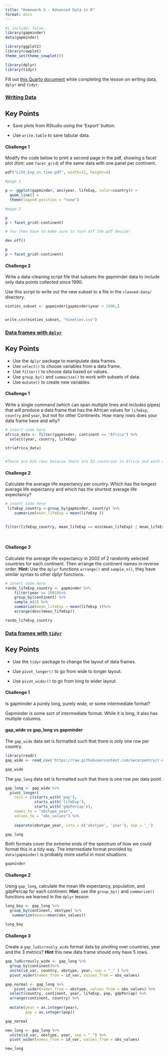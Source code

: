 ---
title: "Homework 5 - Advanced Data in R"
format: docx
---

```{r}
#| include: false
library(gapminder)
data(gapminder)

library(ggplot2)
library(cowplot)
theme_set(theme_cowplot())

library(dplyr)
library(tidyr)
```

Fill out [this Quarto document](https://github.com/BIFX552-22/CourseInfo/hw/05advanced_data.qmd) while completing the lesson on writing data, `dplyr` and `tidyr`.

### [Writing Data](https://swcarpentry.github.io/r-novice-gapminder/11-writing-data/index.html)

::: callout-tip
## Key Points

-   Save plots from RStudio using the 'Export' button.

-   Use `write.table` to save tabular data.
:::

#### Challenge 1

Modify the code below to print a second page in the pdf, showing a facet plot (hint: use `facet_grid`) of the same data with one panel per continent.

```{r}
pdf("Life_Exp_vs_time.pdf", width=12, height=4)

#page 1

p <- ggplot(gapminder, aes(year, lifeExp, color=country)) +
  geom_line() +
  theme(legend.position = "none")

#page 2

p
p + facet_grid(~continent)

# You then have to make sure to turn off the pdf device!

dev.off()

p
p + facet_grid(~continent)


```

#### Challenge 2

Write a data-cleaning script file that subsets the gapminder data to include only data points collected since 1990.

Use this script to write out the new subset to a file in the `cleaned-data/` directory.

```{r}
ninties_subset <- gapminder[gapminder$year > 1990,]


write.csv(ninties_subset, "nineties.csv")
```

### [Data frames with `dplyr`](https://swcarpentry.github.io/r-novice-gapminder/13-dplyr/index.html)

::: callout-tip
## Key Points

-   Use the `dplyr` package to manipulate data frames.
-   Use `select()` to choose variables from a data frame.
-   Use `filter()` to choose data based on values.
-   Use `group_by()` and `summarize()` to work with subsets of data.
-   Use `mutate()` to create new variables.
:::

#### Challenge 1

Write a single command (which can span multiple lines and includes pipes) that will produce a data frame that has the African values for `lifeExp`, `country` and `year`, but not for other Continents. How many rows does your data frame have and why?

```{r}
# insert code here
africa_data <- filter(gapminder, continent == "Africa") %>%
  select(year, country, lifeExp)

str(africa_data)


#There are 624 rows because there are 52 countries in Africa and each country has 12 rows of data (52 * 12 = 624)
```

#### Challenge 2

Calculate the average life expectancy per country. Which has the longest average life expectancy and which has the shortest average life expectancy?

```{r}
# insert code here
 lifeExp_country <-group_by(gapminder, country) %>%
    summarize(mean_lifeExp = mean(lifeExp ))
 

filter(lifeExp_country, mean_lifeExp == min(mean_lifeExp) | mean_lifeExp == max(mean_lifeExp))

 

```

#### Challenge 3

Calculate the average life expectancy in 2002 of 2 randomly selected countries for each continent. Then arrange the continent names in reverse order. **Hint:** Use the `dplyr` functions `arrange()` and `sample_n()`, they have similar syntax to other dplyr functions.

```{r}
# insert code here
rando_lifeExp_country <- gapminder %>%
    filter(year == 2002)%>%
    group_by(continent) %>%
    sample_n(2) %>%
    summarize(mean_lifeExp = mean(lifeExp ))%>%
    arrange(desc(mean_lifeExp))

rando_lifeExp_country
```

### [Data frames with `tidyr`](https://swcarpentry.github.io/r-novice-gapminder/14-tidyr/index.html)

::: callout-tip
## Key Points

-   Use the `tidyr` package to change the layout of data frames.

-   Use `pivot_longer()` to go from wide to longer layout.

-   Use `pivot_wider()` to go from long to wider layout.
:::

#### Challenge 1

Is gapminder a purely long, purely wide, or some intermediate format?

Gapminder is some sort of intermediate format. While it is long, it also has multiple columns.

#### gap_wide vs gap_long vs gapminder

The `gap_wide` data set is formatted such that there is only one row per country.

```{r}
library(readr)
gap_wide <- read_csv('https://raw.githubusercontent.com/swcarpentry/r-novice-gapminder/gh-pages/_episodes_rmd/data/gapminder_wide.csv')

gap_wide
```

The `gap_long` data set is formatted such that there is one row per data point.

```{r}
gap_long <- gap_wide %>%
  pivot_longer(
    cols = c(starts_with('pop'), 
             starts_with('lifeExp'),
             starts_with('gdpPercap')),
    names_to = "obstype_year", 
    values_to = "obs_values") %>%
    
    separate(obstype_year, into = c('obstype', 'year'), sep = '_')

gap_long
```

Both formats cover the extreme ends of the spectrum of how we could format this in a tidy way. The intermediate format provided by `data(gapminder)` is probably more useful in most situations.

```{r}
gapminder
```

#### Challenge 2

Using `gap_long`, calculate the mean life expectancy, population, and gdpPercap for each continent. **Hint:** use the `group_by()` and `summarize()` functions we learned in the `dplyr` lesson

```{r}
long_boy <- gap_long %>% 
  group_by(continent, obstype) %>%
   summarize(means=mean(obs_values))

long_boy

```

#### Challenge 3

Create a `gap_ludicrously_wide` format data by pivoting over countries, year and the 3 metrics? **Hint** this new data frame should only have 5 rows.

```{r}
gap_ludicrously_wide <- gap_long %>%
  group_by(continent)%>%
  unite(id_var, country, obstype, year, sep = "_" ) %>%
  pivot_wider(names_from = id_var, values_from = obs_values)

```

```{r}
gap_normal <- gap_long %>%
    pivot_wider(names_from = obstype, values_from = obs_values) %>%
  select(country, continent, year, lifeExp, pop, gdpPercap) %>%
  arrange(continent, country) %>% 
  
  mutate(year = as.integer(year),
         pop = as.integer(pop))

gap_normal
```

```{r}
new_long <- gap_long %>% 
  unite(id_var, obstype, year, sep = "_") %>%
  pivot_wider(names_from = id_var, values_from = obs_values)

new_long
```
